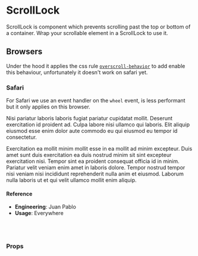 
<Meta title="Utilities/UI Interactive/ScrollLock" component={ScrollLock} />

# ScrollLock

ScrollLock is component which prevents scrolling past the top or bottom of a container. Wrap your scrollable element in a ScrollLock to use it.

## Browsers

Under the hood it applies the css rule [`overscroll-behavior`](https://developer.mozilla.org/en-US/docs/Web/CSS/overscroll-behavior) to add enable this behaviour, unfortunately it doesn't work on safari yet.

### Safari

For Safari we use an event handler on the `wheel` event, is less performant but it only applies on this browser.

<Canvas>
  <Story name="default">
    <ScrollLock isDisabled={boolean('isDisabled', false)} direction="y">
      <div
        style={{
          height: '300px',
          width: '250px',
          padding: '20px',
          overflowY: 'scroll',
        }}
      >
        <div style={{ height: '350px', width: '450px' }}>
          <p>
            Nisi pariatur laboris laboris fugiat pariatur cupidatat mollit.
            Deserunt exercitation id proident ad. Culpa labore nisi ullamco qui
            laboris. Elit aliquip eiusmod esse enim dolor aute commodo eu qui
            eiusmod eu tempor id consectetur.
          </p>
          <p>
            Exercitation ea mollit minim mollit esse in ea mollit ad minim
            excepteur. Duis amet sunt duis exercitation ea duis nostrud minim
            sit sint excepteur exercitation nisi. Tempor sint ea proident
            consequat officia id in minim. Pariatur velit veniam enim amet in
            laboris dolore. Tempor nostrud tempor nisi veniam nisi incididunt
            reprehenderit nulla anim et eiusmod. Laborum nulla laboris ut et qui
            velit ullamco mollit enim aliquip.
          </p>
        </div>
      </div>
    </ScrollLock>
  </Story>
</Canvas>

#### Reference

- **Engineering**: Juan Pablo
- **Usage**: Everywhere

<br />
<br />

### Props

<ArgsTable of={ScrollLock} />
